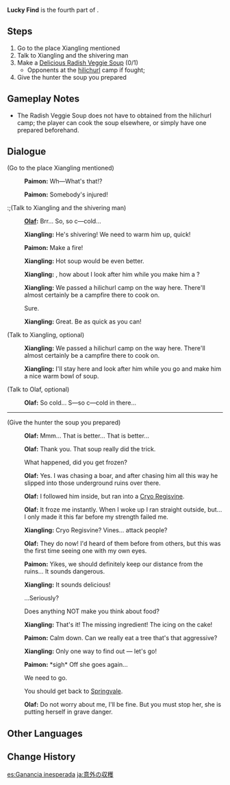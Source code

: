 {{Quest Infobox
|id            = 11003
|image         = Story Quest Lucky Find.png
|type          = Story
|chapter       = Trulla Chapter
|actNum        = I
|part          = 4
|act           = Mondstadt Gastronomy Trip
|character     = Xiangling
|startLocation = [[Bishui Plain]], [[Liyue]]
|region        = Liyue
|area          = Bishui Plain
|prev          = Secret Ingredient
|next          = Present From the Past
|rewards       = Adventure EXP*125;Mora*4,650;Adventurer's Experience*2;Fine Enhancement Ore*5
|characters    = Olaf;Paimon;Traveler;Xiangling
|voiced        = yes
}}
'''Lucky Find''' is the fourth part of {{Quest|Mondstadt Gastronomy Trip}}.

==Steps==
# Go to the place Xiangling mentioned
# Talk to Xiangling and the shivering man
# Make a [[Radish Veggie Soup|Delicious Radish Veggie Soup]] (0/1)
#* Opponents at the [[hilichurl]] camp if fought; {{Enemy List|Anemo Samachurl;Hilichurl Fighter;Hilichurl Shooter;Pyro Hilichurl Shooter;Wooden Shield Hilichurl Guard}}
# Give the hunter the soup you prepared

==Gameplay Notes==
* The Radish Veggie Soup does not have to obtained from the hilichurl camp; the player can cook the soup elsewhere, or simply have one prepared beforehand.

==Dialogue==
{{Quest Description|Xiangling believes that [[Lotus Head]]s and [[Jueyun Chili]]es alone will not let her prevail in the cook-off, and sets off to find more ingredients.}}
{{Dialogue Start}}
;(Go to the place Xiangling mentioned)
:{{A|vo xllq004 1 paimon 01.ogg}} '''Paimon:''' Wh&mdash;What's that!?
:{{A|vo xllq004 1 paimon 02.ogg}} '''Paimon:''' Somebody's injured!

:;(Talk to Xiangling and the shivering man)
:{{A|vo xllq004 2 olaf 01.ogg}} '''[[Olaf]]:''' Brr... So, so c&mdash;cold...
:{{A|vo xllq004 2 xiangling 01.ogg}} '''Xiangling:''' He's shivering! We need to warm him up, quick!
:{{A|vo xllq004 2 paimon 01.ogg}} '''Paimon:''' Make a fire!
:{{A|vo xllq004 2 xiangling 02.ogg}} '''Xiangling:''' Hot soup would be even better.
:{{A|vo xllq004 2 xiangling 03.ogg}} '''Xiangling:''' {{Traveler}}, how about I look after him while you make him a {{Color|buzzword|nice warm bowl of soup}}?
:{{A|vo xllq004 2 xiangling 04.ogg}} '''Xiangling:''' We passed a hilichurl camp on the way here. There'll almost certainly be a campfire there to cook on.
:{{DIcon}} Sure.
:{{A|vo xllq004 2 xiangling 05.ogg}} '''Xiangling:''' Great. Be as quick as you can!

;(Talk to Xiangling, optional)
:{{A|vo dialog xllq004 xiangling 01.ogg}} '''Xiangling:''' We passed a hilichurl camp on the way here. There'll almost certainly be a campfire there to cook on.
:{{A|vo dialog xllq004 xiangling 02.ogg}} '''Xiangling:''' I'll stay here and look after him while you go and make him a nice warm bowl of soup.

;(Talk to Olaf, optional)
:{{A|vo xllq004 2 olaf 02.ogg}} '''Olaf:''' So cold... S&mdash;so c&mdash;cold in there...

----

;(Give the hunter the soup you prepared)
:{{A|vo xllq004 4 olaf 01.ogg}} '''Olaf:''' Mmm... That is better... That is better...
:{{A|vo xllq004 4 olaf 02.ogg}} '''Olaf:''' Thank you. That soup really did the trick.
:{{DIcon}} What happened, did you get frozen?
:{{A|vo xllq004 4 olaf 03.ogg}} '''Olaf:''' Yes. I was chasing a boar, and after chasing him all this way he slipped into those underground ruins over there.
:{{A|vo xllq004 4 olaf 04b.ogg}} '''Olaf:''' I followed him inside, but ran into a [[Cryo Regisvine]].
:{{A|vo xllq004 4 olaf 05.ogg}} '''Olaf:''' It froze me instantly. When I woke up I ran straight outside, but... I only made it this far before my strength failed me.
:{{A|vo xllq004 4 xiangling 01b.ogg}} '''Xiangling:''' Cryo Regisvine? Vines... attack people?
:{{A|vo xllq004 4 olaf 06b.ogg}} '''Olaf:''' They do now! I'd heard of them before from others, but this was the first time seeing one with my own eyes.
:{{A|vo xllq004 4 paimon 01.ogg}} '''Paimon:''' Yikes, we should definitely keep our distance from the ruins... It sounds dangerous.
:{{A|vo xllq004 4 xiangling 02.ogg}} '''Xiangling:''' It sounds delicious!
:{{DIcon}} ...Seriously?
:{{DIcon}} Does anything NOT make you think about food?
:{{A|vo xllq004 4 xiangling 03.ogg}} '''Xiangling:''' That's it! The missing ingredient! The icing on the cake!
:{{A|vo xllq004 4 paimon 02b.ogg}} '''Paimon:''' Calm down. Can we really eat a tree that's that aggressive?
:{{A|vo xllq004 4 xiangling 04b.ogg}} '''Xiangling:''' Only one way to find out &mdash; let's go!
:{{A|vo xllq004 4 paimon 03.ogg}} '''Paimon:''' *sigh* Off she goes again...
:{{DIcon}} We need to go.
:{{DIcon}} You should get back to [[Springvale]].
:{{A|vo xllq004 4 olaf 07.ogg}} '''Olaf:''' Do not worry about me, I'll be fine. But you must stop her, she is putting herself in grave danger.
{{Dialogue End}}

==Other Languages==
{{Other Languages
|en      = Lucky Find
|zhs     = 意外的收获
|zhs_rm  = Yìwài de Shōuhuò
|zht     = 意外的收穫
|zht_rm  = Yìwài de Shōuhuò
|zh_tl   = Unexpected Gain
|ja      = 意外の収穫
|ja_rm   = Igai no Shuukaku
|ja_tl   = Unexpected Harvest
|ko      = 뜻밖의 수확
|ko_tl   = Unexpected Harvest
|es      = Ganancia inesperada
|es_tl   = Unexpected Gain
|fr      = Récolte inattendue
|fr_tl   = Unexpected Harvest
|ru      = Приятный сюрприз
|ru_tl   = Pleasant Surprise
|th      = การเก็บเกี่ยวที่คาดไม่ถึง
|th_rm   = 
|th_tl   = 
|vi      = Thu Hoạch Bất Ngờ
|vi_tl   = 
|de      = Unerwarteter Erfolg
|de_tl   = Unexpected Success
|id      = Perolehan tak Terduga
|id_tl   = Unexpected Find
|pt      = Ganho Inesperado
|pt_tl   = 
|tr      = Büyük İkramiye
|tr_tl   = 
|it      = Una scoperta fortunata
|it_tl   = 
}}

==Change History==
{{Change History|1.0}}

[[es:Ganancia inesperada]]
[[ja:意外の収穫]]